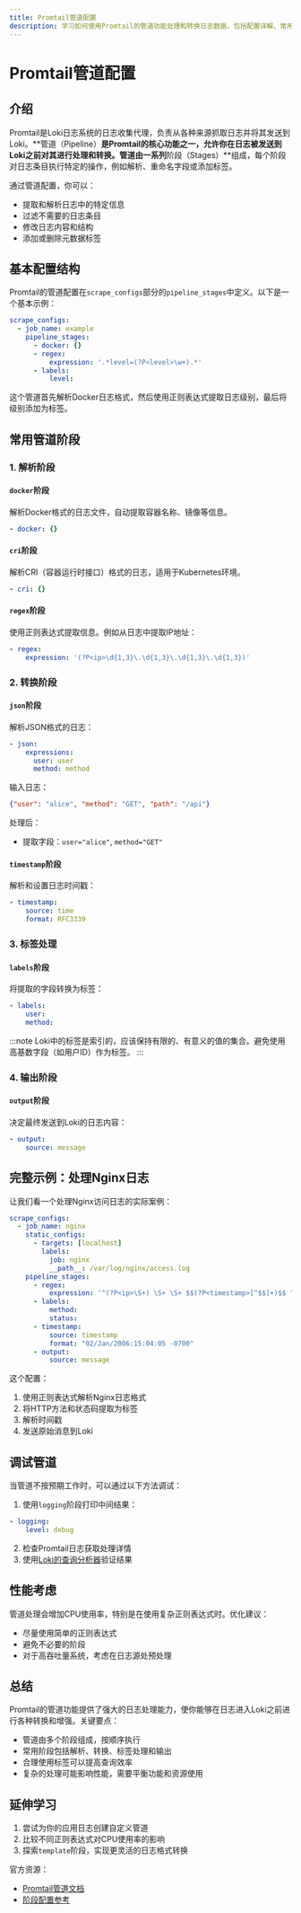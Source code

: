 ```yaml
---
title: Promtail管道配置
description: 学习如何使用Promtail的管道功能处理和转换日志数据，包括配置详解、常用阶段和实际案例。
---
```


# Promtail管道配置

## 介绍

Promtail是Loki日志系统的日志收集代理，负责从各种来源抓取日志并将其发送到Loki。**管道（Pipeline）**是Promtail的核心功能之一，允许你在日志被发送到Loki之前对其进行处理和转换。管道由一系列**阶段（Stages）**组成，每个阶段对日志条目执行特定的操作，例如解析、重命名字段或添加标签。

通过管道配置，你可以：
- 提取和解析日志中的特定信息
- 过滤不需要的日志条目
- 修改日志内容和结构
- 添加或删除元数据标签

## 基本配置结构

Promtail的管道配置在`scrape_configs`部分的`pipeline_stages`中定义。以下是一个基本示例：

```yaml
scrape_configs:
  - job_name: example
    pipeline_stages:
      - docker: {}
      - regex:
          expression: '.*level=(?P<level>\w+).*'
      - labels:
          level:
```

这个管道首先解析Docker日志格式，然后使用正则表达式提取日志级别，最后将级别添加为标签。

## 常用管道阶段

### 1. 解析阶段

#### `docker`阶段
解析Docker格式的日志文件，自动提取容器名称、镜像等信息。

```yaml
- docker: {}
```

#### `cri`阶段
解析CRI（容器运行时接口）格式的日志，适用于Kubernetes环境。

```yaml
- cri: {}
```

#### `regex`阶段
使用正则表达式提取信息。例如从日志中提取IP地址：

```yaml
- regex:
    expression: '(?P<ip>\d{1,3}\.\d{1,3}\.\d{1,3}\.\d{1,3})'
```

### 2. 转换阶段

#### `json`阶段
解析JSON格式的日志：

```yaml
- json:
    expressions:
      user: user
      method: method
```

输入日志：
```json
{"user": "alice", "method": "GET", "path": "/api"}
```

处理后：
- 提取字段：`user="alice"`, `method="GET"`

#### `timestamp`阶段
解析和设置日志时间戳：

```yaml
- timestamp:
    source: time
    format: RFC3339
```

### 3. 标签处理

#### `labels`阶段
将提取的字段转换为标签：

```yaml
- labels:
    user:
    method:
```

:::note
Loki中的标签是索引的，应该保持有限的、有意义的值的集合。避免使用高基数字段（如用户ID）作为标签。
:::

### 4. 输出阶段

#### `output`阶段
决定最终发送到Loki的日志内容：

```yaml
- output:
    source: message
```

## 完整示例：处理Nginx日志

让我们看一个处理Nginx访问日志的实际案例：

```yaml
scrape_configs:
  - job_name: nginx
    static_configs:
      - targets: [localhost]
        labels:
          job: nginx
          __path__: /var/log/nginx/access.log
    pipeline_stages:
      - regex:
          expression: '^(?P<ip>\S+) \S+ \S+ $$(?P<timestamp>[^$$]+)$$ "(?P<method>\S+) (?P<path>\S+) \S+" (?P<status>\d+) (?P<size>\d+) "(?P<referer>[^"]*)" "(?P<user_agent>[^"]*)"'
      - labels:
          method:
          status:
      - timestamp:
          source: timestamp
          format: "02/Jan/2006:15:04:05 -0700"
      - output:
          source: message
```

这个配置：
1. 使用正则表达式解析Nginx日志格式
2. 将HTTP方法和状态码提取为标签
3. 解析时间戳
4. 发送原始消息到Loki

## 调试管道

当管道不按预期工作时，可以通过以下方法调试：

1. 使用`logging`阶段打印中间结果：

```yaml
- logging:
    level: debug
```

2. 检查Promtail日志获取处理详情
3. 使用[Loki的查询分析器](https://grafana.com/docs/loki/latest/query/)验证结果

## 性能考虑

管道处理会增加CPU使用率，特别是在使用复杂正则表达式时。优化建议：
- 尽量使用简单的正则表达式
- 避免不必要的阶段
- 对于高吞吐量系统，考虑在日志源处预处理

## 总结

Promtail的管道功能提供了强大的日志处理能力，使你能够在日志进入Loki之前进行各种转换和增强。关键要点：
- 管道由多个阶段组成，按顺序执行
- 常用阶段包括解析、转换、标签处理和输出
- 合理使用标签可以提高查询效率
- 复杂的处理可能影响性能，需要平衡功能和资源使用

## 延伸学习

1. 尝试为你的应用日志创建自定义管道
2. 比较不同正则表达式对CPU使用率的影响
3. 探索`template`阶段，实现更灵活的日志格式转换

官方资源：
- [Promtail管道文档](https://grafana.com/docs/loki/latest/clients/promtail/pipelines/)
- [阶段配置参考](https://grafana.com/docs/loki/latest/clients/promtail/stages/)